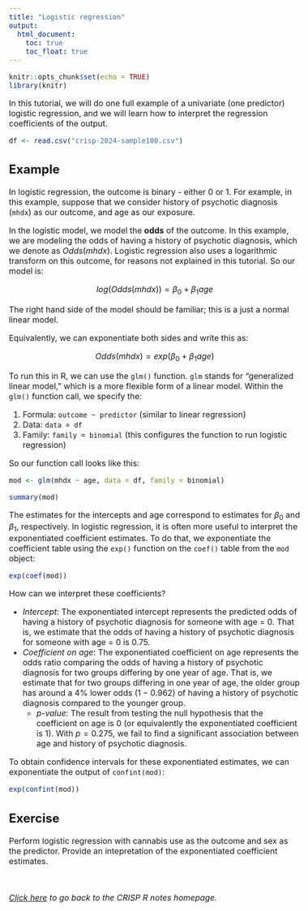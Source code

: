 ```yaml
---
title: "Logistic regression"
output:
  html_document:
    toc: true
    toc_float: true
---
```


<style type="text/css">
  body{
  font-size: 12pt;
}
</style>


```r
knitr::opts_chunk$set(echo = TRUE)
library(knitr)
```

In this tutorial, we will do one full example of a univariate (one predictor)
logistic regression, and we will learn how to interpret the regression 
coefficients of the output.

```r
df <- read.csv("crisp-2024-sample100.csv")
```

## Example 

In logistic regression, the outcome is binary - either 0 or 1. For example, 
in this example, suppose that we consider history of psychotic diagnosis (`mhdx`) 
as our outcome, and age as our exposure. 

In the logistic model, we model the **odds** of the outcome. In this example, we 
are modeling the odds of having a history of psychotic diagnosis, which we
denote as $Odds(mhdx)$. Logistic regression also uses a logarithmic transform on 
this outcome, for reasons not explained in this tutorial. So our model is:  

$$
log(Odds(mhdx)) = \beta_0 + \beta_1 age
$$

The right hand side of the model should be familiar; this is a just a normal linear
model. 

Equivalently, we can exponentiate both sides and write this as: 

$$
Odds(mhdx) = exp(\beta_0 + \beta_1 age) 
$$

To run this in R, we can use the `glm()` function. `glm` stands for "generalized 
linear model," which is a more flexible form of a linear model. Within the `glm()` 
function call, we specify the: 

1. Formula: `outcome ~ predictor` (similar to linear regression)
2. Data: `data = df` 
3. Family: `family = binomial` (this configures the function to run logistic regression)

So our function call looks like this: 

```r
mod <- glm(mhdx ~ age, data = df, family = binomial)

summary(mod)
```
The estimates for the intercepts and age correspond to estimates for $\beta_0$ and
$\beta_1$, respectively. In logistic regression, it is often more useful to interpret 
the exponentiated coefficient estimates. To do that, we exponentiate the 
coefficient table using the `exp()` function on the `coef()` table from 
the `mod` object: 

```r
exp(coef(mod))
```

How can we interpret these coefficients?

* *Intercept*: The exponentiated intercept represents the predicted odds of having a 
history of psychotic diagnosis for someone with age = 0. That is, we estimate that 
the odds of having a history of psychotic diagnosis for someone with age = 0 is 0.75. 
* *Coefficient on age*: The exponentiated coefficient on age represents the odds ratio 
comparing the odds of having a history of psychotic diagnosis for two groups differing 
by one year of age. That is, we estimate that for two groups differing in one year of age, 
the older group has around a 4% lower odds ($1 - 0.962$) of having a history of psychotic
diagnosis compared to the younger group. 
  * *p-value*: The result from testing the null hypothesis that the coefficient on 
  age is 0 (or equivalently the exponentiated coefficient is 1). With $p = 0.275$, we 
  fail to find a significant association between age and history of psychotic diagnosis. 

To obtain confidence intervals for these exponentiated estimates, we can 
exponentiate the output of `confint(mod)`: 

```r
exp(confint(mod))
```


## Exercise

Perform logistic regression with cannabis use as the outcome and sex as the predictor. 
Provide an intepretation of the exponentiated coefficient estimates. 

&nbsp; &nbsp; &nbsp;

*[Click here](https://jpspeng.github.io/crisp_notes/) to go back to the CRISP R notes homepage.*

